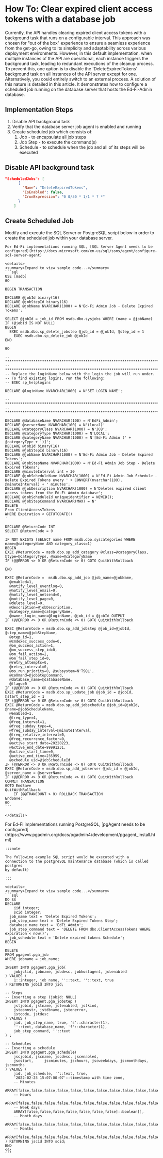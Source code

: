 # How To: Clear expired client access tokens with a database job

Currently, the API handles clearing expired client access tokens with a
background task that runs on a configurable interval. This approach was chosen
for "out of the box" experience to ensure a seamless experience from the get-go,
owing to its simplicity and adaptability across various deployment environments.
However, in this default implementation, when multiple instances of the API are
operational, each instance triggers the background task, leading to redundant
executions of the cleanup process. To prevent this, one option is to disable the
'DeleteExpiredTokens' background task on all instances of the API server except
for one. Alternatively, you could entirely switch to an external process. A
solution of this nature is detailed in this article. It demonstrates how to
configure a scheduled job running on the database server that hosts the
Ed-Fi-Admin database.

## Implementation Steps

1. Disable API background task
2. Verify that the database server job agent is enabled and running
3. Create scheduled job which consists of:
    1. Job - to encapsulate all job steps
    2. Job Step - to execute the command(s)
    3. Schedule - to schedule when the job and all of its steps will be
        executed

## Disable API background task

```json
"ScheduledJobs": [
      {
        "Name": "DeleteExpiredTokens",
        "IsEnabled": false,
        "CronExpression": "0 0/30 * 1/1 * ? *"
      }
    ]
```

## Create Scheduled Job

Modify and execute the SQL Server or PostgreSQL script below in order to create
the scheduled job within your database server.


<Tabs>
  <TabItem value="MSSQL" label="SQL Server" default>

    For Ed-Fi implementations running SQL, [SQL Server Agent needs to be
    configured](https://docs.microsoft.com/en-us/sql/ssms/agent/configure-sql-server-agent)

    <details>
    <summary>Expand to view sample code...</summary>
    ```sql
    USE [msdb]
    GO

    BEGIN TRANSACTION

    DECLARE @jobId binary(16)
    DECLARE @jobStepId binary(16)
    DECLARE @jobName NVARCHAR(1000) = N'Ed-Fi Admin Job - Delete Expired Tokens';

    SELECT @jobId = job_id FROM msdb.dbo.sysjobs WHERE (name = @jobName)
    IF (@jobId IS NOT NULL)
    BEGIN
      EXEC msdb.dbo.sp_delete_jobstep @job_id = @jobId, @step_id = 1
        EXEC msdb.dbo.sp_delete_job @jobId
    END

    GO

    -- *********************************************************************************
    -- *********************************************************************************
    -- Replace the loginName below with the login the job will run under.
    -- To find existing logins, run the following:
    -- EXEC sp_helplogins

    DECLARE @loginName NVARCHAR(1000) = N'SET_LOGIN_NAME';

    -- *********************************************************************************
    -- *********************************************************************************

    DECLARE @databaseName NVARCHAR(100) = N'EdFi_Admin';
    DECLARE @serverName NVARCHAR(100) = N'(local)'
    DECLARE @categoryClass NVARCHAR(1000) = N'JOB';
    DECLARE @categoryType NVARCHAR(1000) = N'LOCAL';
    DECLARE @categoryName NVARCHAR(1000) = N'[Ed-Fi Admin (' + @categoryType + ')]';
    DECLARE @jobId binary(16)
    DECLARE @jobStepId binary(16)
    DECLARE @jobName NVARCHAR(1000) = N'Ed-Fi Admin Job - Delete Expired Tokens';
    DECLARE @jobStepName NVARCHAR(1000) = N'Ed-Fi Admin Job Step - Delete Expired Tokens';
    DECLARE @minuteInterval int = 30
    DECLARE @jobScheduleName NVARCHAR(1000) = N'Ed-Fi Admin Job Schedule - Delete Expired Tokens every ' + CONVERT(nvarchar(100), @minuteInterval) + ' minutes';
    DECLARE @jobDescription NVARCHAR(1000) = N'Deletes expired client access tokens from the Ed-Fi Admin database';
    DECLARE @jobScheduleId uniqueidentifier = NEWID();
    DECLARE @jobStepCommand NVARCHAR(MAX) = N'
    DELETE
    From ClientAccessTokens
    WHERE Expiration < GETUTCDATE()
    '

    DECLARE @ReturnCode INT
    SELECT @ReturnCode = 0

    IF NOT EXISTS (SELECT name FROM msdb.dbo.syscategories WHERE name=@categoryName AND category_class=1)
    BEGIN
    EXEC @ReturnCode = msdb.dbo.sp_add_category @class=@categoryClass, @type=@categoryType, @name=@categoryName
    IF (@@ERROR <> 0 OR @ReturnCode <> 0) GOTO QuitWithRollback

    END

    EXEC @ReturnCode =  msdb.dbo.sp_add_job @job_name=@jobName,
      @enabled=1,
      @notify_level_eventlog=0,
      @notify_level_email=0,
      @notify_level_netsend=0,
      @notify_level_page=0,
      @delete_level=0,
      @description=@jobDescription,
      @category_name=@categoryName,
      @owner_login_name=@loginName, @job_id = @jobId OUTPUT
    IF (@@ERROR <> 0 OR @ReturnCode <> 0) GOTO QuitWithRollback

    EXEC @ReturnCode = msdb.dbo.sp_add_jobstep @job_id=@jobId, @step_name=@jobStepName,
      @step_id=1,
      @cmdexec_success_code=0,
      @on_success_action=1,
      @on_success_step_id=0,
      @on_fail_action=2,
      @on_fail_step_id=0,
      @retry_attempts=0,
      @retry_interval=0,
      @os_run_priority=0, @subsystem=N'TSQL',
      @command=@jobStepCommand,
      @database_name=@databaseName,
      @flags=0
    IF (@@ERROR <> 0 OR @ReturnCode <> 0) GOTO QuitWithRollback
    EXEC @ReturnCode = msdb.dbo.sp_update_job @job_id = @jobId, @start_step_id = 1
    IF (@@ERROR <> 0 OR @ReturnCode <> 0) GOTO QuitWithRollback
    EXEC @ReturnCode = msdb.dbo.sp_add_jobschedule @job_id=@jobId, @name=@jobScheduleName,
      @enabled=1,
      @freq_type=4,
      @freq_interval=1,
      @freq_subday_type=4,
      @freq_subday_interval=@minuteInterval,
      @freq_relative_interval=0,
      @freq_recurrence_factor=0,
      @active_start_date=20220223,
      @active_end_date=99991231,
      @active_start_time=0,
      @active_end_time=235959,
      @schedule_uid=@jobScheduleId
    IF (@@ERROR <> 0 OR @ReturnCode <> 0) GOTO QuitWithRollback
    EXEC @ReturnCode = msdb.dbo.sp_add_jobserver @job_id = @jobId, @server_name = @serverName
    IF (@@ERROR <> 0 OR @ReturnCode <> 0) GOTO QuitWithRollback
    COMMIT TRANSACTION
    GOTO EndSave
    QuitWithRollback:
        IF (@@TRANCOUNT > 0) ROLLBACK TRANSACTION
    EndSave:
    GO
    ```

    </details>
  </TabItem>
  <TabItem value="PostgreSQL" label="PostgreSQL">
    For Ed-Fi implementations running PostgreSQL, [pgAgent needs to be
    configured](https://www.pgadmin.org/docs/pgadmin4/development/pgagent_install.html)

    :::note

    The following example SQL script would be executed with a
    connection to the postgreSQL maintenance database (which is called postgres
    by default)

    :::

    <details>
    <summary>Expand to view sample code...</summary>
    ```sql
    DO $$
    DECLARE
        jid integer;
        scid integer;
      job_name text = 'Delete Expired Tokens';
      job_step_name text = 'Delete Expired Tokens Step';
      database_name text = 'EdFi_Admin';
      job_step_command text = 'DELETE FROM dbo.ClientAccessTokens WHERE expiration < now()';
      job_schedule text = 'Delete expired tokens Schedule';
    BEGIN

    DELETE
    FROM pgagent.pga_job
    WHERE jobname = job_name;

    INSERT INTO pgagent.pga_job(
        jobjclid, jobname, jobdesc, jobhostagent, jobenabled
    ) VALUES (
        1::integer, job_name, ''::text, ''::text, true
    ) RETURNING jobid INTO jid;

    -- Steps
    -- Inserting a step (jobid: NULL)
    INSERT INTO pgagent.pga_jobstep (
        jstjobid, jstname, jstenabled, jstkind,
        jstconnstr, jstdbname, jstonerror,
        jstcode, jstdesc
    ) VALUES (
        jid, job_step_name, true, 's'::character(1),
        ''::text, database_name, 'f'::character(1),
        job_step_command, ''::text
    ) ;

    -- Schedules
    -- Inserting a schedule
    INSERT INTO pgagent.pga_schedule(
        jscjobid, jscname, jscdesc, jscenabled,
        jscstart,     jscminutes, jschours, jscweekdays, jscmonthdays, jscmonths
    ) VALUES (
        jid, job_schedule, ''::text, true,
        '2022-02-23 15:07:00-07'::timestamp with time zone,
        -- Minutes
        ARRAY[false,false,false,false,false,false,false,false,false,false,false,false,false,false,false,false,false,false,false,false,false,false,false,false,false,false,false,false,false,false,true,false,false,false,false,false,false,false,false,false,false,false,false,false,false,false,false,false,false,false,false,false,false,false,false,false,false,false,false,false]::boolean[],
        -- Hours
        ARRAY[false,false,false,false,false,false,false,false,false,false,false,false,false,false,false,false,false,false,false,false,false,false,false,false]::boolean[],
        -- Week days
        ARRAY[false,false,false,false,false,false,false]::boolean[],
        -- Month days
        ARRAY[false,false,false,false,false,false,false,false,false,false,false,false,false,false,false,false,false,false,false,false,false,false,false,false,false,false,false,false,false,false,false,false]::boolean[],
        -- Months
        ARRAY[false,false,false,false,false,false,false,false,false,false,false,false]::boolean[]
    ) RETURNING jscid INTO scid;
    END
    $$;
    ```
  </details>
  </TabItem>
</Tabs>
